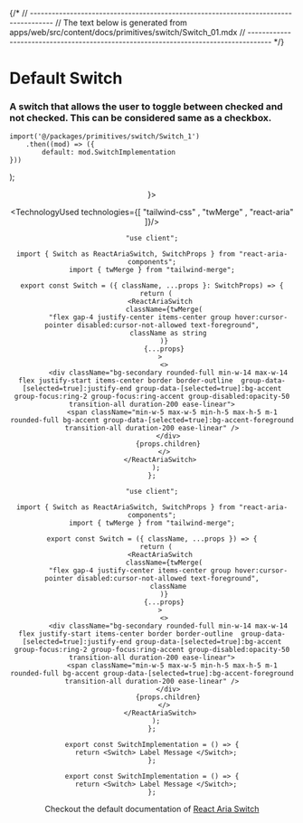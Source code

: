 

{/*
// ------------------------------------------------------------------------------------
//	The text below is generated from apps/web/src/content/docs/primitives/switch/Switch_01.mdx
// ------------------------------------------------------------------------------------
*/}


<Wrapper>

# Default Switch
### A switch that allows the user to toggle between checked and not checked. This can be considered same as a checkbox.





	import('@/packages/primitives/switch/Switch_1')
		.then((mod) => ({
			default: mod.SwitchImplementation
	}))
);


<Header />
<Preview> 
<Suspense fallback={<Skeleton className="h-60 rounded-lg" />}>
<Display>
    <SwitchImplementation_primitives_switch_switch_01/>
</Display>
</Suspense>
</Preview>

<Implementation>


<TechnologyUsed technologies={[ "tailwind-css" , "twMerge" , "react-aria" ]}/>

<CodeBlock>
 
```tsx|Switch
"use client";

import { Switch as ReactAriaSwitch, SwitchProps } from "react-aria-components";
import { twMerge } from "tailwind-merge";

export const Switch = ({ className, ...props }: SwitchProps) => {
  return (
    <ReactAriaSwitch
      className={twMerge(
        "flex gap-4 justify-center items-center group hover:cursor-pointer disabled:cursor-not-allowed text-foreground",
        className as string
      )}
      {...props}
    >
      <>
        <div className="bg-secondary rounded-full min-w-14 max-w-14 flex justify-start items-center border border-outline  group-data-[selected=true]:justify-end group-data-[selected=true]:bg-accent group-focus:ring-2 group-focus:ring-accent group-disabled:opacity-50 transition-all duration-200 ease-linear">
          <span className="min-w-5 max-w-5 min-h-5 max-h-5 m-1 rounded-full bg-accent group-data-[selected=true]:bg-accent-foreground transition-all duration-200 ease-linear" />
        </div>
        {props.children}
      </>
    </ReactAriaSwitch>
  );
};
```
```jsx|Switch
"use client";

import { Switch as ReactAriaSwitch, SwitchProps } from "react-aria-components";
import { twMerge } from "tailwind-merge";

export const Switch = ({ className, ...props }) => {
  return (
    <ReactAriaSwitch
      className={twMerge(
        "flex gap-4 justify-center items-center group hover:cursor-pointer disabled:cursor-not-allowed text-foreground",
        className
      )}
      {...props}
    >
      <>
        <div className="bg-secondary rounded-full min-w-14 max-w-14 flex justify-start items-center border border-outline  group-data-[selected=true]:justify-end group-data-[selected=true]:bg-accent group-focus:ring-2 group-focus:ring-accent group-disabled:opacity-50 transition-all duration-200 ease-linear">
          <span className="min-w-5 max-w-5 min-h-5 max-h-5 m-1 rounded-full bg-accent group-data-[selected=true]:bg-accent-foreground transition-all duration-200 ease-linear" />
        </div>
        {props.children}
      </>
    </ReactAriaSwitch>
  );
};
```

```tsx|SwitchImplementation
export const SwitchImplementation = () => {
  return <Switch> Label Message </Switch>;
};
```
```jsx|SwitchImplementation
export const SwitchImplementation = () => {
  return <Switch> Label Message </Switch>;
};
```

</CodeBlock>


Checkout the default documentation of [React Aria Switch](https://react-spectrum.adobe.com/react-aria/Switch.html)

</Implementation>

</Wrapper>
<PARTITION />
